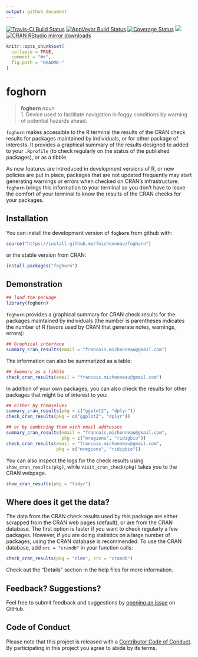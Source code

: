 ```yaml
---
output: github_document
---
```


<!-- README.md is generated from README.Rmd. Please edit that file -->

[![Travis-CI Build Status](https://travis-ci.org/fmichonneau/foghorn.svg?branch=master)](https://travis-ci.org/fmichonneau/foghorn)
[![AppVeyor Build Status](https://ci.appveyor.com/api/projects/status/github/fmichonneau/foghorn?branch=master&svg=true)](https://ci.appveyor.com/project/fmichonneau/foghorn)
[![Coverage Status](https://img.shields.io/codecov/c/github/fmichonneau/foghorn/master.svg)](https://codecov.io/github/fmichonneau/foghorn?branch=master)
[![](http://www.r-pkg.org/badges/version/foghorn)](http://www.r-pkg.org/pkg/foghorn)
[![CRAN RStudio mirror downloads](http://cranlogs.r-pkg.org/badges/foghorn)](http://www.r-pkg.org/pkg/foghorn)

```r
knitr::opts_chunk$set(
  collapse = TRUE,
  comment = "#>",
  fig.path = "README-"
)
```

# foghorn

> **foghorn** *noun* <br>
>     1. Device used to facilitate navigation in foggy conditions by warning of
>        potential hazards ahead.

`foghorn` makes accessible to the R terminal the results of the CRAN check
results for packages maintained by individuals, or for other package of
interests. It provides a graphical summary of the results designed to added to
your `.Rprofile` (to check regularly on the status of the published packages),
or as a tibble.

As new features are introduced in development versions of R, or new policies are
put in place, packages that are not updated frequently may start generating
warnings or errors when checked on CRAN's infrastructure. `foghorn` brings this
information to your terminal so you don't have to leave the comfort of your
terminal to know the results of the CRAN checks for your packages.

## Installation

You can install the development version of **`foghorn`** from github with:

```r
source("https://install-github.me/fmichonneau/foghorn")
```

or the stable version from CRAN:

```r
install.packages("foghorn")
```

## Demonstration

```r
## load the package
library(foghorn)
```

`foghorn` provides a graphical summary for CRAN check results for the packages
maintained by individuals (the number is parentheses indicates the number of R
flavors used by CRAN that generate notes, warnings, errors):

```r
## Graphical interface
summary_cran_results(email = "francois.michonneau@gmail.com")
```

The information can also be summarized as a table:

```r
## Summary as a tibble
check_cran_results(email = "francois.michonneau@gmail.com")
```

In addition of your own packages, you can also check the results for other
packages that might be of interest to you:

```r
## either by themselves
summary_cran_results(pkg = c("ggplot2", "dplyr"))
check_cran_results(pkg = c("ggplot2", "dplyr"))

## or by combining them with email addresses
summary_cran_results(email = "francois.michonneau@gmail.com",
                     pkg = c("mregions", "ridigbio"))
check_cran_results(email = "francois.michonneau@gmail.com",
                   pkg = c("mregions", "ridigbio"))
```

You can also inspect the logs for the check results using
`show_cran_results(pkg)`, while `visit_cran_check(pkg)` takes you to the CRAN
webpage.

```r
show_cran_results(pkg = "tidyr")
```

## Where does it get the data?

The data from the CRAN check results used by this package are either scrapped
from the CRAN web pages (default), or are from the CRAN database. The first
option is faster if you want to check regularly a few packages. However, if you
are doing statistics on a large number of packages, using the CRAN database is
recommended. To use the CRAN database, add `src = "crandb"` in your function
calls:

```r
check_cran_results(pkg = "nlme", src = "crandb")
```

Check out the "Details" section in the help files for more information.


## Feedback? Suggestions?

Feel free to submit feedback and suggestions
by [opening an issue](https://github.com/fmichonneau/foghorn/issues/new) on
GitHub.


## Code of Conduct

Please note that this project is released with
a [Contributor Code of Conduct](CONDUCT.md). By participating in this project
you agree to abide by its terms.
